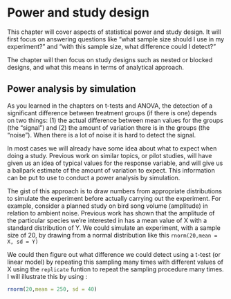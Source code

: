 # Power and study design

This chapter will cover aspects of statistical power and study design. It will first focus on answering questions like "what sample size should I use in my experiment?" and "with this sample size, what difference could I detect?" 

The chapter will then focus on study designs such as nested or blocked designs, and what this means in terms of analytical approach. 

## Power analysis by simulation

As you learned in the chapters on t-tests and ANOVA, the detection of a significant difference between treatment groups (if there is one) depends on two things: (1) the actual difference between mean values for the groups (the "signal") and (2) the amount of variation there is in the groups (the "noise"). When there is a lot of noise it is hard to detect the signal.

In most cases we will already have some idea about what to expect when doing a study. Previous work on similar topics, or pilot studies, will have given us an idea of typical values for the response variable, and will give us a ballpark estimate of the amount of variation to expect. This information can be put to use to conduct a power analysis by simulation. 

The gist of this approach is to draw numbers from appropriate distributions to simulate the experiment before actually carrying out the experiment. For example, consider a planned study on bird song volume (amplitude) in relation to ambient noise. Previous work has shown that the amplitude of the particular species we're interested in has a mean value of X with a standard distribution of Y. We could simulate an experiment, with a sample size of 20, by drawing from a normal distribution like this `rnorm(20,mean = X, sd = Y)`

We could then figure out what difference we could detect using a t-test (or linear model) by repeating this sampling many times with different values of X using the `replicate` funtion to repeat the sampling procedure many times. I will illustrate this by using :

```r
rnorm(20,mean = 250, sd = 40)
```





